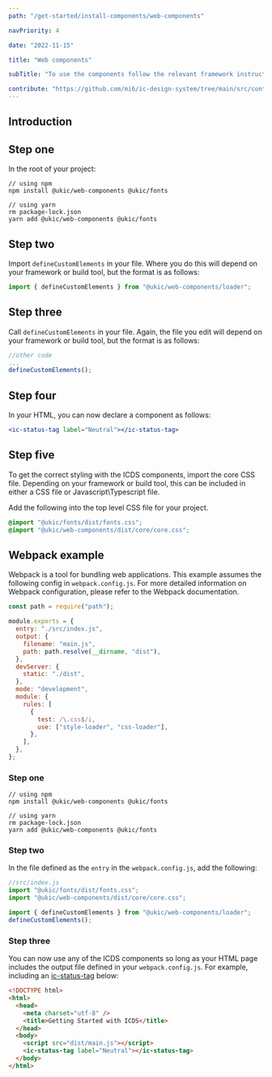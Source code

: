 ```yaml
---
path: "/get-started/install-components/web-components"

navPriority: 4

date: "2022-11-15"

title: "Web components"

subTitle: "To use the components follow the relevant framework instructions."

contribute: "https://github.com/mi6/ic-design-system/tree/main/src/content/structured/get-started/web-components.mdx"
---
```


## Introduction

## Step one

In the root of your project:

```shell
// using npm
npm install @ukic/web-components @ukic/fonts

// using yarn
rm package-lock.json
yarn add @ukic/web-components @ukic/fonts
```

## Step two

Import `defineCustomElements` in your file. Where you do this will depend on your framework or build tool, but the format is as follows:

```jsx
import { defineCustomElements } from "@ukic/web-components/loader";
```

## Step three

Call `defineCustomElements` in your file. Again, the file you edit will depend on your framework or build tool, but the format is as follows:

```jsx
//other code
...
defineCustomElements();
```

## Step four

In your HTML, you can now declare a component as follows:

```jsx
<ic-status-tag label="Neutral"></ic-status-tag>
```

## Step five

To get the correct styling with the ICDS components, import the core CSS file. Depending on your framework or build tool, this can be included in either a CSS file or Javascript\Typescript file.

Add the following into the top level CSS file for your project.

```css
@import "@ukic/fonts/dist/fonts.css";
@import "@ukic/web-components/dist/core/core.css";
```

## Webpack example

Webpack is a tool for bundling web applications. This example assumes the following config in `webpack.config.js`. For more detailed information on Webpack configuration, please refer to the Webpack documentation.

```jsx
const path = require("path");

module.exports = {
  entry: "./src/index.js",
  output: {
    filename: "main.js",
    path: path.resolve(__dirname, "dist"),
  },
  devServer: {
    static: "./dist",
  },
  mode: "development",
  module: {
    rules: [
      {
        test: /\.css$/i,
        use: ["style-loader", "css-loader"],
      },
    ],
  },
};
```

### Step one

```shell
// using npm
npm install @ukic/web-components @ukic/fonts

// using yarn
rm package-lock.json
yarn add @ukic/web-components @ukic/fonts

```

### Step two

In the file defined as the `entry` in the `webpack.config.js`, add the following:

```jsx
//src/index.js
import "@ukic/fonts/dist/fonts.css";
import "@ukic/web-components/dist/core/core.css";

import { defineCustomElements } from "@ukic/web-components/loader";
defineCustomElements();
```

### Step three

You can now use any of the ICDS components so long as your HTML page includes the output file defined in your `webpack.config.js`. For example, including an [ic-status-tag](../../components/status-tags/code) below:

```html
<!DOCTYPE html>
<html>
  <head>
    <meta charset="utf-8" />
    <title>Getting Started with ICDS</title>
  </head>
  <body>
    <script src="dist/main.js"></script>
    <ic-status-tag label="Neutral"></ic-status-tag>
  </body>
</html>
```
